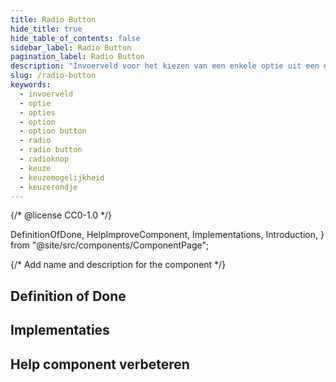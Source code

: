```yaml
---
title: Radio Button
hide_title: true
hide_table_of_contents: false
sidebar_label: Radio Button
pagination_label: Radio Button
description: "Invoerveld voor het kiezen van een enkele optie uit een groep van opties."
slug: /radio-button
keywords:
  - invoerveld
  - optie
  - opties
  - option
  - option button
  - radio
  - radio button
  - radioknop
  - keuze
  - keuzemogelijkheid
  - keuzerondje
---
```


{/* @license CC0-1.0 */}

  DefinitionOfDone,
  HelpImproveComponent,
  Implementations,
  Introduction,
} from "@site/src/components/ComponentPage";

{/* Add name and description for the component */}


<Introduction component={component} headingLevel={1} description={description} />

## Definition of Done

<DefinitionOfDone component={component} headingLevel={3} />

## Implementaties

<Implementations component={component} headingLevel={3} />

## Help component verbeteren

<HelpImproveComponent component={component} headingLevel={3} />
